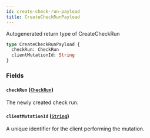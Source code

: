 ```yaml
---
id: create-check-run-payload
title: CreateCheckRunPayload
---
```


Autogenerated return type of CreateCheckRun

```graphql
type CreateCheckRunPayload {
  checkRun: CheckRun
  clientMutationId: String
}
```

### Fields

#### `checkRun` ([`CheckRun`](/docs/api/objects/check-run))

The newly created check run.

#### `clientMutationId` ([`String`](/docs/api/scalars/string))

A unique identifier for the client performing the mutation.
